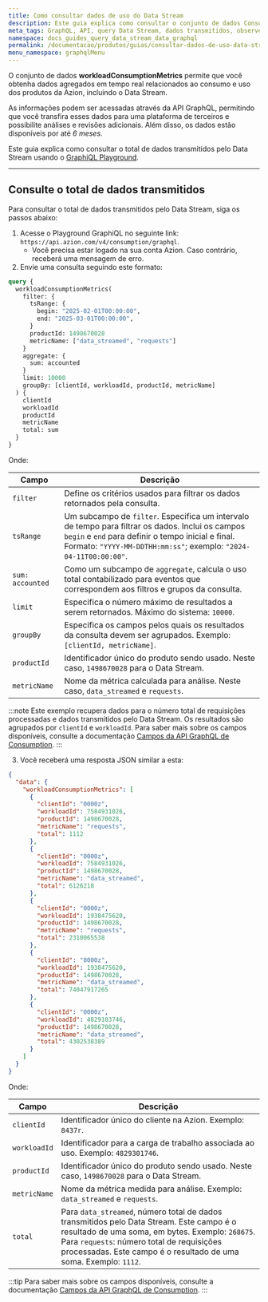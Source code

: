 ```yaml
---
title: Como consultar dados de uso do Data Stream
description: Este guia explica como consultar o conjunto de dados Consumption e verificar os dados transmitidos pelo Data Stream usando o GraphiQL Playground.
meta_tags: GraphQL, API, query Data Stream, dados transmitidos, observe, dados de uso, consumo
namespace: docs_guides_query_data_stream_data_graphql
permalink: /documentacao/produtos/guias/consultar-dados-de-uso-data-stream-com-graphql/
menu_namespace: graphqlMenu
---
```


O conjunto de dados **workloadConsumptionMetrics** permite que você obtenha dados agregados em tempo real relacionados ao consumo e uso dos produtos da Azion, incluindo o Data Stream.

As informações podem ser acessadas através da API GraphQL, permitindo que você transfira esses dados para uma plataforma de terceiros e possibilite análises e revisões adicionais. Além disso, os dados estão disponíveis por até *6 meses*.

Este guia explica como consultar o total de dados transmitidos pelo Data Stream usando o [GraphiQL Playground](/pt-br/documentacao/produtos/devtools/playground-graphql/).

---

## Consulte o total de dados transmitidos

Para consultar o total de dados transmitidos pelo Data Stream, siga os passos abaixo:

1. Acesse o Playground GraphiQL no seguinte link: `https://api.azion.com/v4/consumption/graphql`.
    - Você precisa estar logado na sua conta Azion. Caso contrário, receberá uma mensagem de erro.
2. Envie uma consulta seguindo este formato:

```graphql
query {
  workloadConsumptionMetrics(
    filter: {
      tsRange: { 
        begin: "2025-02-01T00:00:00",
        end: "2025-03-01T00:00:00",
      }
      productId: 1498670028
      metricName: ["data_streamed", "requests"]
    }
    aggregate: {
      sum: accounted
    }
    limit: 10000
    groupBy: [clientId, workloadId, productId, metricName]
  ) {
    clientId
    workloadId
    productId
    metricName
    total: sum
  }
}
```

Onde:

| Campo | Descrição |
|----------|----------|
| `filter` | Define os critérios usados para filtrar os dados retornados pela consulta. |
| `tsRange` | Um subcampo de `filter`. Especifica um intervalo de tempo para filtrar os dados. Inclui os campos `begin` e `end` para definir o tempo inicial e final. Formato: `"YYYY-MM-DDTHH:mm:ss"`; exemplo: `"2024-04-11T00:00:00"`. |
| `sum: accounted` | Como um subcampo de `aggregate`, calcula o uso total contabilizado para eventos que correspondem aos filtros e grupos da consulta. |
| `limit` | Especifica o número máximo de resultados a serem retornados. Máximo do sistema: `10000`. |
| `groupBy` | Especifica os campos pelos quais os resultados da consulta devem ser agrupados. Exemplo: `[clientId, metricName]`. |
| `productId` | Identificador único do produto sendo usado. Neste caso, `1498670028` para o Data Stream. |
| `metricName` | Nome da métrica calculada para análise. Neste caso, `data_streamed` e `requests`. |

:::note
Este exemplo recupera dados para o número total de requisições processadas e dados transmitidos pelo Data Stream. Os resultados são agrupados por `clientId` e `workloadId`. Para saber mais sobre os campos disponíveis, consulte a documentação [Campos da API GraphQL de Consumption](/pt-br/documentacao/devtools/graphql-api/recursos/campos-gql-consumption/).
:::

3. Você receberá uma resposta JSON similar a esta:

```json
{
  "data": {
    "workloadConsumptionMetrics": [
      {
        "clientId": "0000z",
        "workloadId": 7584931026,
        "productId": 1498670028,
        "metricName": "requests",
        "total": 1112
      },
      {
        "clientId": "0000z",
        "workloadId": 7584931026,
        "productId": 1498670028,
        "metricName": "data_streamed",
        "total": 6126218
      },
      {
        "clientId": "0000z",
        "workloadId": 1938475620,
        "productId": 1498670028,
        "metricName": "requests",
        "total": 2310065538
      },
      {
        "clientId": "0000z",
        "workloadId": 1938475620,
        "productId": 1498670028,
        "metricName": "data_streamed",
        "total": 74047917265
      },
      {
        "clientId": "0000z",
        "workloadId": 4829103746,
        "productId": 1498670028,
        "metricName": "data_streamed",
        "total": 4302538389
      }
    ]
  }
}
```

Onde:

| Campo | Descrição |
|----------|----------|
| `clientId` | Identificador único do cliente na Azion. Exemplo: `8437r`. |
| `workloadId` | Identificador para a carga de trabalho associada ao uso. Exemplo: `4829301746`. |
| `productId` | Identificador único do produto sendo usado. Neste caso, `1498670028` para o Data Stream. |
| `metricName` | Nome da métrica medida para análise. Exemplo: `data_streamed` e `requests`. |
| `total` | Para `data_streamed`, número total de dados transmitidos pelo Data Stream. Este campo é o resultado de uma soma, em bytes. Exemplo: `268675`. <br/> Para `requests`: número total de requisições processadas. Este campo é o resultado de uma soma. Exemplo: `1112`. |

:::tip
Para saber mais sobre os campos disponíveis, consulte a documentação [Campos da API GraphQL de Consumption](/pt-br/documentacao/devtools/graphql-api/recursos/campos-gql-consumption/).
:::
